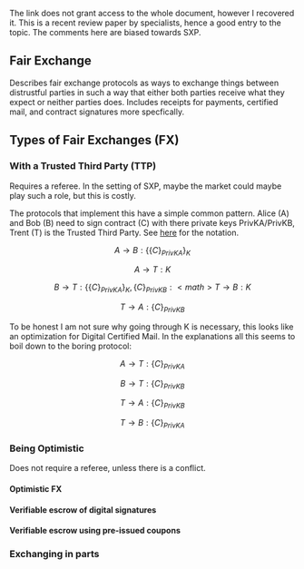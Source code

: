 The link does not grant access to the whole document, however I recovered it.
This is a recent review paper by specialists, hence a good entry to the topic.
The comments here are biased towards SXP. 

== Fair Exchange ==

Describes fair exchange protocols as ways to exchange things between distrustful parties in such a way that either both parties receive what they expect or neither parties does. Includes receipts for payments, certified mail, and contract signatures more specfically.

== Types of Fair Exchanges (FX) ==

=== With a Trusted Third Party (TTP) ===

Requires a referee. In the setting of SXP, maybe the market could maybe play such a role, but this is costly.

The protocols that implement this have a simple common pattern. 
Alice (A) and Bob (B) need to sign contract (C) with there private keys PrivKA/PrivKB, Trent (T) is the Trusted Third Party. 
See [http://en.wikipedia.org/wiki/Security_protocol_notation here] for the notation.

:<math>A\rightarrow B:\{\{C\}_{PrivKA}\}_{K}</math>
:<math>A\rightarrow T:K</math>
:<math>B\rightarrow T:\{\{C\}_{PrivKA}\}_{K},\{C\}_{PrivKB}
:<math>T\rightarrow B:K</math>
:<math>T\rightarrow A:\{C\}_{PrivKB}</math>

To be honest I am not sure why going through K is necessary, this looks like an optimization for Digital Certified Mail. In the explanations all this seems to boil down to the boring protocol:

:<math>A\rightarrow T:\{C\}_{PrivKA}</math>
:<math>B\rightarrow T:\{C\}_{PrivKB}</math>
:<math>T\rightarrow A:\{C\}_{PrivKB}</math>
:<math>T\rightarrow B:\{C\}_{PrivKA}</math>

=== Being Optimistic ===

Does not require a referee, unless there is a conflict.

==== Optimistic FX ====
==== Verifiable escrow of digital signatures ====
==== Verifiable escrow using pre-issued coupons ====

=== Exchanging in parts ===